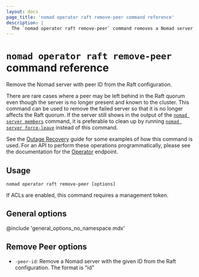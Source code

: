 ```yaml
---
layout: docs
page_title: 'nomad operator raft remove-peer command reference'
description: |
  The `nomad operator raft remove-peer` command removes a Nomad server from the Raft configuration.
---
```


# `nomad operator raft remove-peer` command reference

Remove the Nomad server with peer ID from the Raft configuration.

There are rare cases where a peer may be left behind in the Raft quorum even
though the server is no longer present and known to the cluster. This command
can be used to remove the failed server so that it is no longer affects the Raft
quorum. If the server still shows in the output of the [`nomad server members`]
command, it is preferable to clean up by running [`nomad server force-leave`]
instead of this command.

See the [Outage Recovery] guide for some examples of how this command is used.
For an API to perform these operations programmatically, please see the
documentation for the [Operator] endpoint.

## Usage

```plaintext
nomad operator raft remove-peer [options]
```

If ACLs are enabled, this command requires a management token.

## General options

@include 'general_options_no_namespace.mdx'

## Remove Peer options

- `-peer-id`: Remove a Nomad server with the given ID from the Raft
  configuration. The format is "id"

[`nomad server force-leave`]: /nomad/docs/commands/server/force-leave 'Nomad server force-leave command'
[`nomad server members`]: /nomad/docs/commands/server/members 'Nomad server members command'
[operator]: /nomad/api-docs/operator 'Nomad Operator API'
[outage recovery]: /nomad/tutorials/manage-clusters/outage-recovery

